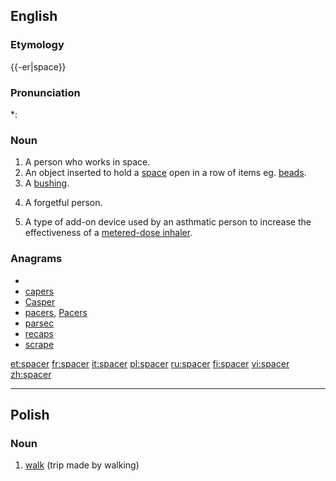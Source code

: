 {{wikipedia|dab=spacer}}
==English==

===Etymology===
{{-er|space}}

===Pronunciation===
*: {{rhymes|eɪsə(r)}}

===Noun===
{{en-noun}}

# A person who works in space.
# An object inserted to hold a [[space]] open in a row of items eg. [[beads]].
# A [[bushing]].
# {{slang}} A forgetful person.
# {{medicine}} A type of add-on device used by an asthmatic person to increase the effectiveness of a [[metered-dose inhaler]].

===Anagrams===
* {{alphagram|aceprs}}
* [[capers#English|capers]]
* [[Casper#English|Casper]]
* [[pacers#English|pacers]], [[Pacers#English|Pacers]]
* [[parsec#English|parsec]]
* [[recaps#English|recaps]]
* [[scrape#English|scrape]]

[[et:spacer]]
[[fr:spacer]]
[[it:spacer]]
[[pl:spacer]]
[[ru:spacer]]
[[fi:spacer]]
[[vi:spacer]]
[[zh:spacer]]

----
{{rfc-auto|sort languages}}
==Polish==

===Noun===
{{infl|pl|noun|g=m}}

# [[walk]] (trip made by walking)

{{tbot entry|Polish|walk|2010|March|pl}}
